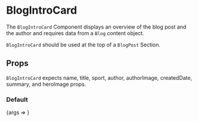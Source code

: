 

<Meta title="Components/BlogIntroCard" component={BlogIntroCard} />

# BlogIntroCard

The `BlogIntroCard` Component displays an overview of the blog post and the author and requires data from a `Blog` content object.

`BlogIntroCard` should be used at the top of a `BlogPost` Section.

## Props

<ArgsTable of={BlogIntroCard} />

`BlogIntroCard` expects name, title, sport, author, authorImage, createdDate, summary, and heroImage props.

### Default

<Preview>
  <Story
    name="Default"
    args={{
      name: 'placeholder name',
      title: 'placeholder title',
      sport: 'placeholder sport',
      authorImage: {
        alt: '',
        name: 'Head__sage-1.jpg',
        size: 122234,
        _type: 'image',
        width: 408,
        height: 408,
        mimeType: 'image/jpeg',
        src: 'https://f.shgcdn.com/6432a158-d02a-4af8-84e1-fdca22d6855f/',
      },
      heroImage: {
        alt: 'Dusk on the Susitna River',
        name: 'Marquee_susitna-1.jpg',
        size: 395861,
        _type: 'image',
        width: 1480,
        height: 450,
        mimeType: 'image/jpeg',
        src: 'https://f.shgcdn.com/b054262e-4136-4a0e-92b7-40563d3eee5e/',
      },
      summary:
        'Lorem ipsum dolor sit amet, consectetur adipiscing elit, sed do eiusmod tempor incididunt ut labore et dolore magna aliqua.',
      author: 'placeholder author',
      createdDate: '7.9.21',
    }}
  >
    {args => <BlogIntroCard {...args} />}
  </Story>
</Preview>
